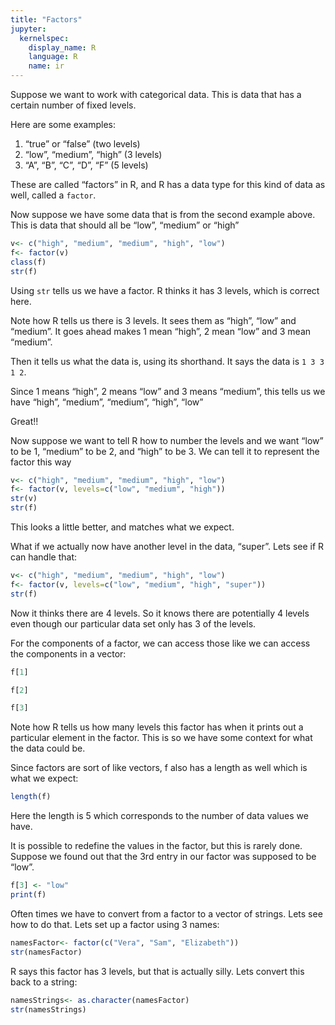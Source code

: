 ```yaml
---
title: "Factors"
jupyter:
  kernelspec:
    display_name: R
    language: R
    name: ir
---
```


Suppose we want to work with categorical data. This is data that has a certain number of fixed levels. 

Here are some examples:

1. "true" or "false" (two levels) 
1. "low", "medium", "high" (3 levels) 
1. "A", "B", "C", "D", "F" (5 levels)

These are called "factors" in R, and R has a data type for this kind of data as well, called a `factor`.

Now suppose we have some data that is from the second example above. This is data that should all be "low", "medium" or "high"

```r
v<- c("high", "medium", "medium", "high", "low")
f<- factor(v)
class(f)
str(f)
```

Using `str` tells us we have a factor. R thinks it has 3 levels, which is correct here.

Note how R tells us there is 3 levels. It sees them as "high", "low" and "medium". It goes ahead makes 1 mean "high", 2 mean "low" and 3 mean "medium". 

Then it tells us what the data is, using its shorthand.  It says the data is `1 3 3 1 2`. 

Since 1 means "high", 2 means "low" and 3 means "medium", this tells us we have "high", "medium", "medium", "high", "low"

Great!!

Now suppose we want to tell R how to number the levels and we want "low" to be 1, "medium" to be 2, and "high" to be 3. We can tell it to represent the factor this way  

```r
v<- c("high", "medium", "medium", "high", "low")
f<- factor(v, levels=c("low", "medium", "high"))
str(v)
str(f)
```

This looks a little better, and matches what we expect. 

What if we actually now have another level in the data, "super". Lets see if R can handle that:   

```r
v<- c("high", "medium", "medium", "high", "low")
f<- factor(v, levels=c("low", "medium", "high", "super"))
str(f)
```

Now it thinks there are 4 levels. So it knows there are potentially 4 levels even though our particular data set only has 3 of the levels.

For the components of a factor, we can access those like we can access the components in a vector:

```r
f[1]
```

```r
f[2]
```

```r
f[3]
```

Note how R tells us how many levels this factor has when it prints out a particular element in the factor. This is so we have some context for what the data could be.

Since factors are sort of like vectors, f also has a length as well which is what we expect:

```r
length(f)
```
Here the length is 5 which corresponds to the number of data values we have. 

It is possible to redefine the values in the factor, but this is rarely done. Suppose we found out that the 3rd entry in our factor was supposed to be "low". 

```r
f[3] <- "low"
print(f)
```

Often times we have to convert from a factor to a vector of strings. Lets see how to do that. Lets set up a factor using 3 names: 


```r
namesFactor<- factor(c("Vera", "Sam", "Elizabeth"))
str(namesFactor)
```

R says this factor has 3 levels, but that is actually silly. Lets convert this back to a string: 

```r
namesStrings<- as.character(namesFactor)
str(namesStrings)
```

